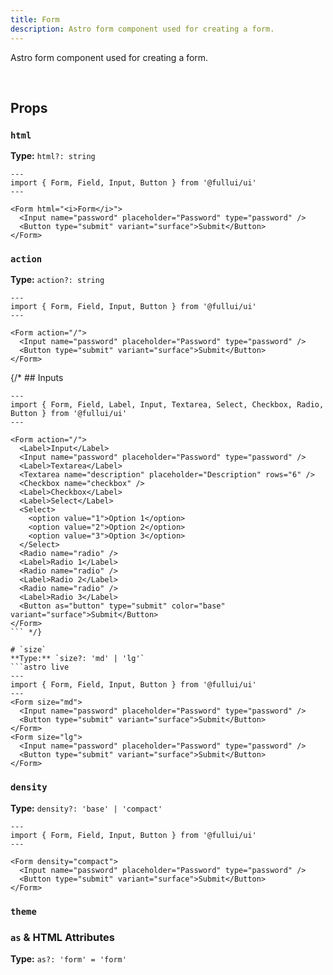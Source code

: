 ```yaml
---
title: Form
description: Astro form component used for creating a form.
---
```


Astro form component used for creating a form.

<br />

## Props
### `html`
**Type:** `html?: string`
```astro live
---
import { Form, Field, Input, Button } from '@fullui/ui'
---

<Form html="<i>Form</i>">
  <Input name="password" placeholder="Password" type="password" />
  <Button type="submit" variant="surface">Submit</Button>
</Form>
```

### `action`
**Type:** `action?: string`
```astro live
---
import { Form, Field, Input, Button } from '@fullui/ui'
---

<Form action="/">
  <Input name="password" placeholder="Password" type="password" />
  <Button type="submit" variant="surface">Submit</Button>
</Form>
```


{/* ## Inputs
```astro live
---
import { Form, Field, Label, Input, Textarea, Select, Checkbox, Radio, Button } from '@fullui/ui'
---

<Form action="/">
  <Label>Input</Label>
  <Input name="password" placeholder="Password" type="password" />
  <Label>Textarea</Label>
  <Textarea name="description" placeholder="Description" rows="6" />
  <Checkbox name="checkbox" />
  <Label>Checkbox</Label>
  <Label>Select</Label>
  <Select>
    <option value="1">Option 1</option>
    <option value="2">Option 2</option>
    <option value="3">Option 3</option>
  </Select>
  <Radio name="radio" />
  <Label>Radio 1</Label>
  <Radio name="radio" />
  <Label>Radio 2</Label>
  <Radio name="radio" />
  <Label>Radio 3</Label>
  <Button as="button" type="submit" color="base" variant="surface">Submit</Button>
</Form>
``` */}

# `size`
**Type:** `size?: 'md' | 'lg'`
```astro live
---
import { Form, Field, Input, Button } from '@fullui/ui'
---
<Form size="md">
  <Input name="password" placeholder="Password" type="password" />
  <Button type="submit" variant="surface">Submit</Button>
</Form>
<Form size="lg">
  <Input name="password" placeholder="Password" type="password" />
  <Button type="submit" variant="surface">Submit</Button>
</Form>
```

### `density`
**Type:** `density?: 'base' | 'compact'`
```astro live
---
import { Form, Field, Input, Button } from '@fullui/ui'
---

<Form density="compact">
  <Input name="password" placeholder="Password" type="password" />
  <Button type="submit" variant="surface">Submit</Button>
</Form>
```

### `theme`
<Theming/>

### `as` & HTML Attributes
**Type:** `as?: 'form' = 'form'`
<AsProp/>